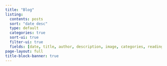 ```yaml
---
title: "Blog"
listing:
  contents: posts
  sort: "date desc"
  type: default
  categories: true
  sort-ui: true
  filter-ui: true
  fields: [date, title, author, description, image, categories, reading-time]
page-layout: full
title-block-banner: true
---
```

